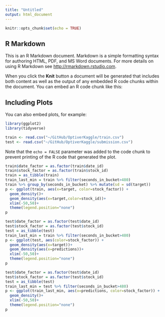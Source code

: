 ```yaml
---
title: "Untitled"
output: html_document
---
```


```r
knitr::opts_chunk$set(echo = TRUE)
```

## R Markdown

This is an R Markdown document. Markdown is a simple formatting syntax for authoring HTML, PDF, and MS Word documents. For more details on using R Markdown see <http://rmarkdown.rstudio.com>.

When you click the **Knit** button a document will be generated that includes both content as well as the output of any embedded R code chunks within the document. You can embed an R code chunk like this:

## Including Plots

You can also embed plots, for example:

```r
library(ggplot2)
library(tidyverse)
```

```r
train <- read.csv("~/GitHub/OptiverKaggle/train.csv")
test <- read.csv("~/GitHub/OptiverKaggle/submission.csv")
```

Note that the `echo = FALSE` parameter was added to the code chunk to prevent printing of the R code that generated the plot.

```r
train$date_factor = as.factor(train$date_id)
train$stock_factor = as.factor(train$stock_id)
train = as_tibble(train)
train_last_min = train %>% filter(seconds_in_bucket>480)
train %>% group_by(seconds_in_bucket) %>% mutate(sd = sd(target))
p <- ggplot(train, aes(x=target, color=stock_factor)) +
  geom_density()+
  geom_density(aes(x=target,color=stock_id))+
  xlim(-50,50)+
  theme(legend.position="none")
p

```

```r
test$date_factor = as.factor(test$date_id)
test$stock_factor = as.factor(test$stock_id)
test = as_tibble(test)
train_last_min = train %>% filter(seconds_in_bucket>480)
p <- ggplot(test, aes(color=stock_factor)) +
  geom_density(aes(x=target))+
  geom_density(aes(x=predictions))+
  xlim(-50,50)+
  theme(legend.position="none")
p

```

```r
test$date_factor = as.factor(test$date_id)
test$stock_factor = as.factor(test$stock_id)
test = as_tibble(test)
train_last_min = test %>% filter(seconds_in_bucket>480)
p <- ggplot(train_last_min, aes(x=predictions, color=stock_factor)) +
  geom_density()+
  xlim(-50,50)+
  theme(legend.position="none")
p

```

